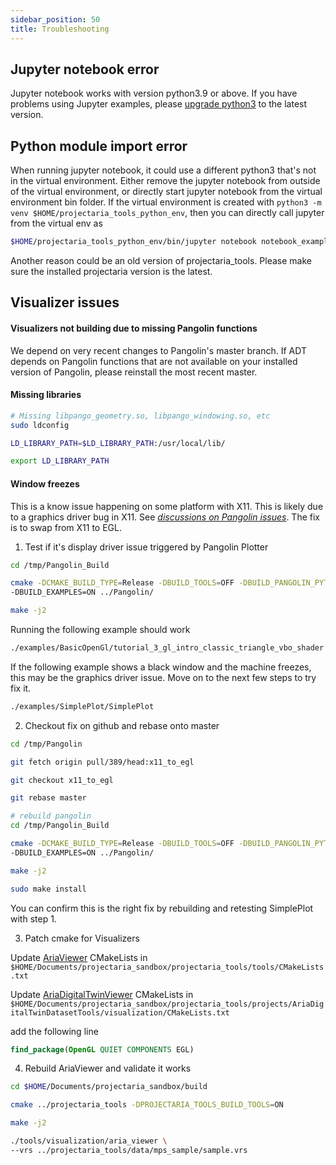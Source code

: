 ```yaml
---
sidebar_position: 50
title: Troubleshooting
---
```


## Jupyter notebook error

Jupyter notebook works with version python3.9 or above.
If you have problems using Jupyter examples, please [upgrade python3](https://www.python.org/downloads/) to the latest version.

## Python module import error
When running jupyter notebook, it could use a different python3 that's not in the virtual environment.
Either remove the jupyter notebook from outside of the virtual environment, or directly start jupyter notebook from the virtual environment bin folder.
If the virtual environment is created with `python3 -m venv $HOME/projectaria_tools_python_env`, then you can directly call jupyter from the virtual env as
```bash
$HOME/projectaria_tools_python_env/bin/jupyter notebook notebook_example.ipynb
```

Another reason could be an old version of projectaria_tools. Please make sure the installed projectaria version is the latest.

## Visualizer issues

#### Visualizers not building due to missing Pangolin functions

We depend on very recent changes to Pangolin's master branch. If ADT depends on Pangolin functions that are not available on your installed version of Pangolin, please reinstall the most recent master.

#### Missing libraries

```bash
# Missing libpango_geometry.so, libpango_windowing.so, etc
sudo ldconfig

LD_LIBRARY_PATH=$LD_LIBRARY_PATH:/usr/local/lib/

export LD_LIBRARY_PATH
```

#### Window freezes

This is a know issue happening on some platform with X11. This is likely due to a graphics driver bug in X11.
See [_discussions on Pangolin issues_](https://github.com/stevenlovegrove/Pangolin/issues/782). The fix is to swap from X11 to EGL.

1.  Test if it's display driver issue triggered by Pangolin Plotter

```bash
cd /tmp/Pangolin_Build

cmake -DCMAKE_BUILD_TYPE=Release -DBUILD_TOOLS=OFF -DBUILD_PANGOLIN_PYTHON=OFF \
-DBUILD_EXAMPLES=ON ../Pangolin/

make -j2
```

Running the following example should work

```bash
./examples/BasicOpenGl/tutorial_3_gl_intro_classic_triangle_vbo_shader
```

If the following example shows a black window and the machine freezes, this may be the graphics driver issue. Move on to the next few steps to try fix it.

```bash
./examples/SimplePlot/SimplePlot
```

2.   Checkout fix on github and rebase onto master

```bash
cd /tmp/Pangolin

git fetch origin pull/389/head:x11_to_egl

git checkout x11_to_egl

git rebase master

# rebuild pangolin
cd /tmp/Pangolin_Build

cmake -DCMAKE_BUILD_TYPE=Release -DBUILD_TOOLS=OFF -DBUILD_PANGOLIN_PYTHON=OFF \
-DBUILD_EXAMPLES=ON ../Pangolin/

make -j2

sudo make install
```

You can confirm this is the right fix by rebuilding and retesting SimplePlot with step 1.

3. Patch cmake for Visualizers

Update [AriaViewer](/docs/data_utilities/visualization_guide#step-2--run-ariaviewer) CMakeLists in
`$HOME/Documents/projectaria_sandbox/projectaria_tools/tools/CMakeLists.txt`

Update [AriaDigitalTwinViewer](/docs/open_datasets/aria_digital_twin_dataset/visualizers#ariadigitaltwinviewer) CMakeLists in
`$HOME/Documents/projectaria_sandbox/projectaria_tools/projects/AriaDigitalTwinDatasetTools/visualization/CMakeLists.txt`

add the following line

```cmake
find_package(OpenGL QUIET COMPONENTS EGL)
```

4. Rebuild AriaViewer and validate it works

```bash
cd $HOME/Documents/projectaria_sandbox/build

cmake ../projectaria_tools -DPROJECTARIA_TOOLS_BUILD_TOOLS=ON

make -j2

./tools/visualization/aria_viewer \
--vrs ../projectaria_tools/data/mps_sample/sample.vrs
```
